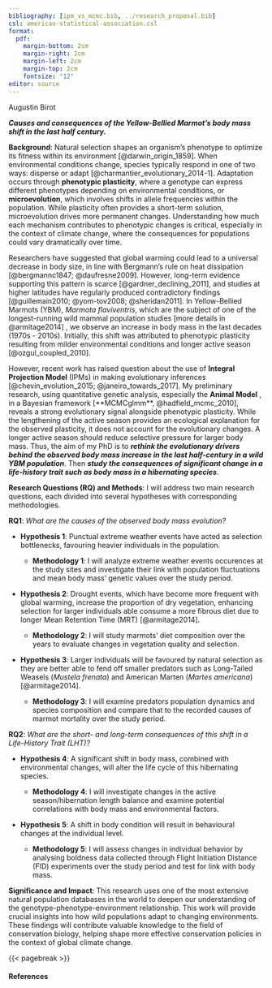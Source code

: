```yaml
---
bibliography: [ipm_vs_mcmc.bib, ../research_proposal.bib]
csl: american-statistical-association.csl
format:
  pdf:
    margin-bottom: 2cm
    margin-right: 2cm
    margin-left: 2cm
    margin-top: 2cm
    fontsize: "12"
editor: source
---
```


Augustin Birot

***Causes and consequences of the Yellow-Bellied Marmot's body mass shift in the last half century.***

**Background**: Natural selection shapes an organism's phenotype to optimize its fitness within its environment [@darwin_origin_1859]. When environmental conditions change, species typically respond in one of two ways: disperse or adapt [@charmantier_evolutionary_2014-1]. Adaptation occurs through **phenotypic plasticity**, where a genotype can express different phenotypes depending on environmental conditions, or **microevolution**, which involves shifts in allele frequencies within the population. While plasticity often provides a short-term solution, microevolution drives more permanent changes. Understanding how much each mechanism contributes to phenotypic changes is critical, especially in the context of climate change, where the consequences for populations could vary dramatically over time.

<!-- Inclus un paragraph sur l'importance de l'évolution multimodale, tu peux dcp en profiter pour faire le lien avec la richesse des données marmottes -->

<!-- Défini la notion de LHT -->

Researchers have suggested that global warming could lead to a universal decrease in body size, in line with Bergmann's rule on heat dissipation [@bergmannc1847; @daufresne2009]. However, long-term evidence supporting this pattern is scarce [@gardner_declining_2011], and studies at higher latitudes have regularly produced contradictory findings [@guillemain2010; @yom-tov2008; @sheridan2011]. In Yellow-Bellied Marmots (YBM), *Marmota flaviventris*, which are the subject of one of the longest-running wild mammal population studies [more details in @armitage2014] <!-- Détail l'espèce et le système, qu'est ce qu'on à comme données etc --> , we observe an increase in body mass in the last decades (1970s - 2010s). Initially, this shift was attributed to phenotypic plasticity resulting from milder environmental conditions and longer active season [@ozgul_coupled_2010].

However, recent work has raised question about the use of **Integral Projection Model** (IPMs) in making evolutionary inferences [@chevin_evolution_2015; @janeiro_towards_2017]. My preliminary research, using quantitative genetic analysis, especially the **Animal Model** <!-- Expliques brièvement ce que c'est -->, in a Bayesian framework [**MCMCglmm**, @hadfield_mcmc_2010], reveals a strong evolutionary signal alongside phenotypic plasticity. While the lengthening of the active season provides an ecological explanation for the observed plasticity, it does not account for the evolutionary changes. A longer active season should reduce selective pressure for larger body mass. Thus, the aim of my PhD is to ***rethink the evolutionary drivers behind the observed body mass increase in the last half-century in a wild YBM population***. Then ***study the consequences of significant change in a life-history trait such as body mass in a hibernating species***.

**Research Questions (RQ) and Methods**: I will address two main research questions, each divided into several hypotheses with corresponding methodologies.

**RQ1**: *What are the causes of the observed body mass evolution?*

-   **Hypothesis 1**: Punctual extreme weather events have acted as selection bottlenecks, favouring heavier individuals in the population.

    -   **Methodology 1**: I will analyze extreme weather events occurences at the study sites and investigate their link with population fluctuations and mean body mass' genetic values over the study period.

-   **Hypothesis 2**: Drought events, which have become more frequent with global warming, increase the proportion of dry vegetation, enhancing selection for larger individuals able consume a more fibrous diet due to longer Mean Retention Time (MRT) [@armitage2014].

    -   **Methodology 2**: I will study marmots' diet composition over the years to evaluate changes in vegetation quality and selection.

-   **Hypothesis 3**: Larger individuals will be favoured by natural selection as they are better able to fend off smaller predators such as Long-Tailed Weasels (*Mustela frenata*) and American Marten (*Martes americana*) [@armitage2014].

    -   **Methodology 3**: I will examine predators population dynamics and species composition and compare that to the recorded causes of marmot mortality over the study period.

**RQ2**: *What are the short- and long-term consequences of this shift in a Life-History Trait (LHT)?*

-   **Hypothesis 4**: A significant shift in body mass, combined with environmental changes, will alter the life cycle of this hibernating species.

    -   **Methodology 4**: I will investigate changes in the active season/hibernation length balance and examine potential correlations with body mass and environmental factors.

-   **Hypothesis 5**: A shift in body condition will result in behavioural changes at the individual level.

    -   **Methodology 5**: I will assess changes in individual behavior by analysing boldness data collected through Flight Initiation Distance (FID) experiments over the study period and test for link with body mass.

**Significance and Impact**: This research uses one of the most extensive natural population databases in the world to deepen our understanding of the genotype-phenotype-environment relationship. This work will provide crucial insights into how wild populations adapt to changing environments. These findings will contribute valuable knowledge to the field of conservation biology, helping shape more effective conservation policies in the context of global climate change.

{{< pagebreak >}}

#### References

::: {refs}
:::
